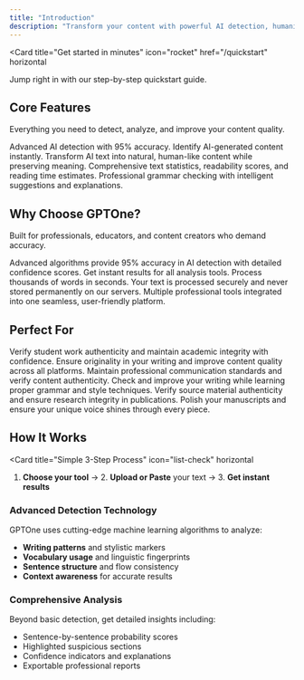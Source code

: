 ```yaml
---
title: "Introduction"
description: "Transform your content with powerful AI detection, humanization, and analysis tools designed for accuracy and ease of use."
---
```


<Card
  title="Get started in minutes"
  icon="rocket"
  href="/quickstart"
  horizontal
>
  Jump right in with our step-by-step quickstart guide.
</Card>

## Core Features

Everything you need to detect, analyze, and improve your content quality.

<Columns cols={2}>
  <Card
    title="AI Detection"
    icon="magnifying-glass"
    href="ai-tools/ai-scan"
  >
    Advanced AI detection with 95% accuracy. Identify AI-generated content instantly.
  </Card>
  <Card
    title="Text Humanizer"
    icon="user-pen"
    href="ai-tools/humanizer"
  >
    Transform AI text into natural, human-like content while preserving meaning.
  </Card>
  <Card
    title="Word Count Analytics"
    icon="chart-bar"
    href="ai-tools/word-count"
  >
    Comprehensive text statistics, readability scores, and reading time estimates.
  </Card>
  <Card
    title="Grammar Check"
    icon="spell-check"
    href="ai-tools/grammar-check"
  >
    Professional grammar checking with intelligent suggestions and explanations.
  </Card>
</Columns>

## Why Choose GPTOne?

Built for professionals, educators, and content creators who demand accuracy.

<Columns cols={2}>
  <Card
    title="Superior Accuracy"
    icon="bullseye"
    href="/introduction#accuracy"
  >
    Advanced algorithms provide 95% accuracy in AI detection with detailed confidence scores.
  </Card>
  <Card
    title="Lightning Fast"
    icon="bolt"
    href="/introduction#speed"
  >
    Get instant results for all analysis tools. Process thousands of words in seconds.
  </Card>
  <Card
    title="Privacy First"
    icon="shield-check"
    href="/global-settings#privacy"
  >
    Your text is processed securely and never stored permanently on our servers.
  </Card>
  <Card
    title="All-in-One Platform"
    icon="layers"
    href="/introduction#features"
  >
    Multiple professional tools integrated into one seamless, user-friendly platform.
  </Card>
</Columns>

## Perfect For

<Columns cols={3}>
  <Card
    title="Educators"
    icon="graduation-cap"
  >
    Verify student work authenticity and maintain academic integrity with confidence.
  </Card>
  <Card
    title="Content Creators"
    icon="pen-nib"
  >
    Ensure originality in your writing and improve content quality across all platforms.
  </Card>
  <Card
    title="Businesses"
    icon="building"
  >
    Maintain professional communication standards and verify content authenticity.
  </Card>
  <Card
    title="Students"
    icon="book-open"
  >
    Check and improve your writing while learning proper grammar and style techniques.
  </Card>
  <Card
    title="Researchers"
    icon="flask"
  >
    Verify source material authenticity and ensure research integrity in publications.
  </Card>
  <Card
    title="Writers"
    icon="feather"
  >
    Polish your manuscripts and ensure your unique voice shines through every piece.
  </Card>
</Columns>

## How It Works

<Card
  title="Simple 3-Step Process"
  icon="list-check"
  horizontal
>
  1. **Choose your tool** → 2. **Upload or Paste**  your text → 3. **Get instant results**
</Card>

### Advanced Detection Technology

GPTOne uses cutting-edge machine learning algorithms to analyze:
- **Writing patterns** and stylistic markers
- **Vocabulary usage** and linguistic fingerprints  
- **Sentence structure** and flow consistency
- **Context awareness** for accurate results

### Comprehensive Analysis

Beyond basic detection, get detailed insights including:
- Sentence-by-sentence probability scores
- Highlighted suspicious sections
- Confidence indicators and explanations
- Exportable professional reports

